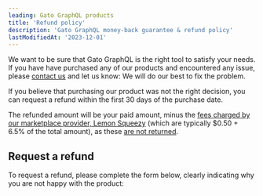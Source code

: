 ```yaml
---
leading: Gato GraphQL products
title: 'Refund policy'
description: 'Gato GraphQL money-back guarantee & refund policy'
lastModifiedAt: '2023-12-01'
---
```


We want to be sure that Gato GraphQL is the right tool to satisfy your needs. If you have have purchased any of our products and encountered any issue, please [contact us](/contact) and let us know: We will do our best to fix the problem.

If you believe that purchasing our product was not the right decision, you can request a refund within the first 30 days of the purchase date.

The refunded amount will be your paid amount, minus the [fees charged by our marketplace provider, Lemon Squeezy](https://docs.lemonsqueezy.com/help/getting-started/fees) (which are typically $0.50 + 6.5% of the total amount), as these [are not returned](https://docs.lemonsqueezy.com/help/payments/refunds-chargebacks).

## Request a refund

To request a refund, please complete the form below, clearly indicating why you are not happy with the product:
